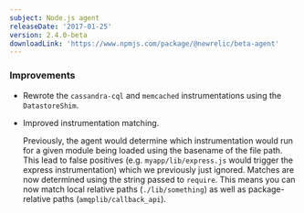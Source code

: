 ```yaml
---
subject: Node.js agent
releaseDate: '2017-01-25'
version: 2.4.0-beta
downloadLink: 'https://www.npmjs.com/package/@newrelic/beta-agent'
---
```


### Improvements

* Rewrote the `cassandra-cql` and `memcached` instrumentations using the `DatastoreShim`.
* Improved instrumentation matching.

  Previously, the agent would determine which instrumentation would run for a given module being loaded using the basename of the file path. This lead to false positives (e.g. `myapp/lib/express.js` would trigger the express instrumentation) which we previously just ignored. Matches are now determined using the string passed to `require`. This means you can now match local relative paths (`./lib/something`) as well as package-relative paths (`amqplib/callback_api`).
